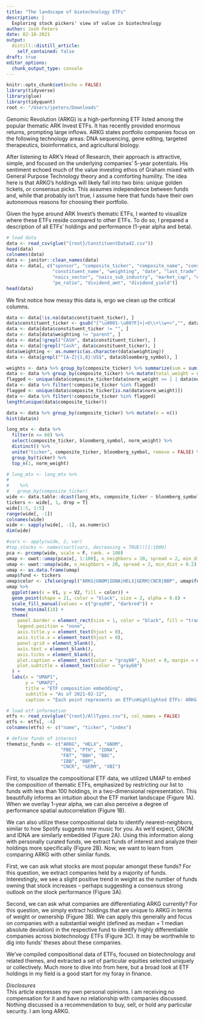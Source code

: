 ```yaml
---
title: "The landscape of biotechnology ETFs"
description: |
  Exploring stock pickers' view of value in biotechnology
author: Josh Peters
date: 02-18-2021
output:
  distill::distill_article:
    self_contained: false
draft: true
editor_options: 
  chunk_output_type: console
---
```


```r

knitr::opts_chunk$set(echo = FALSE)
library(tidyverse)
library(glue)
library(tidyquant)
root <- "/Users/jpeters/Downloads"

```

Genomic Revolution (ARKG) is a high-performing ETF listed among the popular thematic ARK Invest ETFs. It has recently provided enormous returns, prompting large inflows. ARKG states portfolio companies focus on the following technology areas: DNA sequencing, gene editing, targeted therapeutics, bioinformatics, and agricultural biology.

After listening to ARK’s Head of Research, their approach is attractive, simple, and focused on the underlying companies’ 5-year potentials. His sentiment echoed much of the value investing ethos of Graham mixed with General Purpose Technology theory and a comforting humility. The idea here is that ARKG’s holdings will likely fall into two bins: unique golden tickets, or consensus picks. This assumes independence between funds and, while that probably isn’t true, I assume here that funds have their own autonomous reasons for choosing their portfolio. 

Given the hype around ARK Invest’s thematic ETFs, I wanted to visualize where these ETFs reside compared to other ETFs. To do so, I prepared a description of all ETFs’ holdings and performance (1-year alpha and beta).

```r
# load data
data <- read_csv(glue("{root}/ConstituentData42.csv"))
head(data)
colnames(data)
data <- janitor::clean_names(data)
data <- data[, c("sponsor", "composite_ticker", "composite_name", "constituent_ticker",
                 "constituent_name", "weighting", "date", "last_trade", "bloomberg_symbol",
                 "naics_sector", "naics_sub_industry", "market_cap", "earnings",
                 "pe_ratio", "dividend_amt", "dividend_yield")]
head(data)
```

We first notice how messy this data is, ergo we clean up the critical columns.
```r

data <- data[!is.na(data$constituent_ticker), ]
data$constituent_ticker <- gsub("[^\u0001-\u007F]+|<U\\+\\w+>","", data$constituent_ticker)
data <- data[data$constituent_ticker != "", ]
data <- data[data$weighting != "parent", ]
data <- data[!grepl("CASH", data$constituent_ticker), ]
data <- data[!grepl("Cash", data$constituent_ticker), ]
data$weighting <- as.numeric(as.character(data$weighting))
data <- data[grepl("^[A-Z]{1,8}:US$", data$bloomberg_symbol), ]

weights <- data %>% group_by(composite_ticker) %>% summarize(sum = sum(weighting))
data <- data %>% group_by(composite_ticker) %>% mutate(total_weight = sum(weighting), norm_weight = weighting/total_weight)
flagged <- unique(data$composite_ticker[data$norm_weight >= 1 | data$norm_weight <= 0])
data <- data %>% filter(!composite_ticker %in% flagged)
flagged <- unique(data$composite_ticker[is.na(data$norm_weight)])
data <- data %>% filter(!composite_ticker %in% flagged)
length(unique(data$composite_ticker))

data <- data %>% group_by(composite_ticker) %>% mutate(n = n())
hist(data$n)

long_mtx <- data %>% 
  filter(n <= 60) %>% 
  select(composite_ticker, bloomberg_symbol, norm_weight) %>% 
  distinct() %>% 
  unite("ticker", composite_ticker, bloomberg_symbol, remove = FALSE) %>%
  group_by(ticker) %>% 
  top_n(1, norm_weight)

# long_mtx <- long_mtx %>% 
#   
#    %>%
#   group_by(composite_ticker)
wide <- data.table::dcast(long_mtx, composite_ticker ~ bloomberg_symbol, value.var = "norm_weight", fill = 0)
tickers <- wide[, 1, drop = T]
wide[1:5, 1:5]
range(wide[, -1])
colnames(wide)
wide <- sapply(wide[, -1], as.numeric)
dim(wide)

#vars <- apply(wide, 2, var)
#top_stocks <- names(sort(vars, decreasing = TRUE))[1:1000]
pca <- prcomp(wide, scale = F, rank. = 100)
umap <- uwot::umap(pca$x[, 1:100], n_neighbors = 20, spread = 2, min_dist = 0.2)
umap <- uwot::umap(wide, n_neighbors = 20, spread = 2, min_dist = 0.2)
umap <- as.data.frame(umap)
umap$fund <- tickers
umap$color <- ifelse(grepl("ARKG|GNOM|IDNA|HELX|GERM|CNCR|BBP", umap$fund), TRUE, FALSE)
umap %>% 
  ggplot(aes(x = V1, y = V2, fill = color)) +
  geom_point(shape = 21, color = "black", size = 2, alpha = 0.8) +
  scale_fill_manual(values = c("gray60", "darkred")) +
  theme_minimal(18) +
  theme(
    panel.border = element_rect(size = 1, color = "black", fill = "transparent"),
    legend.position = "none",
    axis.title.y = element_text(hjust = 0),
    axis.title.x = element_text(hjust = 0),
    panel.grid = element_blank(),
    axis.text = element_blank(),
    axis.ticks = element_blank(),
    plot.caption = element_text(color = "gray60", hjust = 0, margin = margin(12, 0, 0, 0)),
    plot.subtitle = element_text(color = "gray60")
  ) +
  labs(x = "UMAP1", 
       y = "UMAP2", 
       title = "ETF composition embedding", 
       subtitle = "As of 2021-02-12", 
       caption = "Each point represents an ETF\nHighlighted ETFs: ARKG, IDNA, GNOM")


```



```r
# load etf information
etfs <- read_csv(glue("{root}/AllTypes.csv"), col_names = FALSE)
etfs <- etfs[, -4]
colnames(etfs) <- c("name", "ticker", "index")

# define funds of interest
thematic_funds <- c("ARKG", "HELX", "GNOM",
                    "PBE", "PTH", "IDNA",
                    "FBT", "BBH", "BBC",
                    "IBB", "BBP",
                    "CNCR", "GERM", "XBI")

```





First, to visualize the compositional ETF data, we utilized UMAP to embed the composition of thematic ETFs, emphasized by restricting our list to funds with less than 100 holdings, in a two-dimensional representation. This beautifully informs an intuition about the ETF market landscape (Figure 1A). When we overlay 1-year alpha, we can also perceive a degree of performance spatial autocorrelation (Figure 1B).

We can also utilize these compositional data to identify nearest-neighbors, similar to how Spotify suggests new music for you. As we’d expect, GNOM and IDNA are similarly embedded (Figure 2A). Using this information along with personally curated funds, we extract funds of interest and analyze their holdings more specifically (Figure 2B). Now, we want to learn from comparing ARKG with other similar funds. 

First, we can ask what stocks are most popular amongst these funds? For this question, we extract companies held by a majority of funds. Interestingly, we see a slight positive trend in weight as the number of funds owning that stock increases – perhaps suggesting a consensus strong outlook on the stock performance (Figure 3A).

Second, we can ask what companies are differentiating ARKG currently? For this question, we simply extract holdings that are unique to ARKG in terms of weight or ownership (Figure 3B). We can apply this generally and focus on companies with a substantial weight (defined as median + 1 median absolute deviation) in the respective fund to identify highly differentiable companies across biotechnology ETFs (Figure 3C). It may be worthwhile to dig into funds’ theses about these companies. 

We’ve compiled compositional data of ETFs, focused on biotechnology and related themes, and extracted a set of particular equities selected uniquely or collectively. Much more to dive into from here, but a broad look at ETF holdings in my field is a good start for my foray in finance.

*Disclosures*  
This article expresses my own personal opinions. I am receiving no compensation for it and have no relationship with companies discussed. Nothing discussed is a recommendation to buy, sell, or hold any particular security. I am long ARKG.
